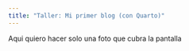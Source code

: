 ```yaml
---
title: "Taller: Mi primer blog (con Quarto)"
---
```


Aqui quiero hacer solo una foto que cubra la pantalla